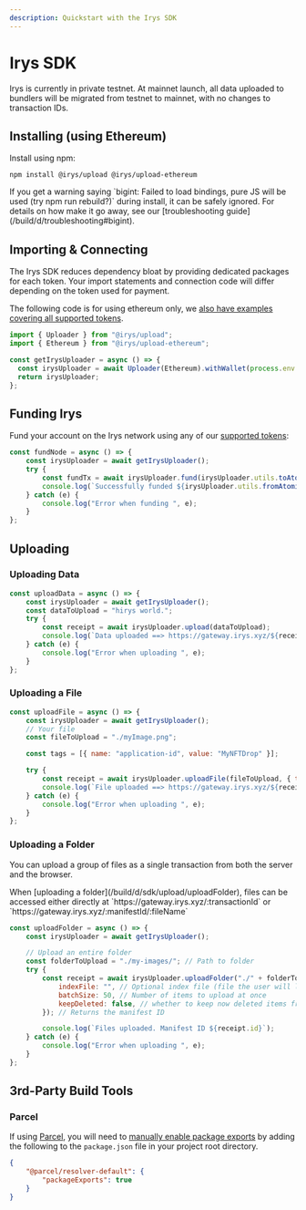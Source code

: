 ```yaml
---
description: Quickstart with the Irys SDK
---
```



# Irys SDK

<Callout type="info" emoji="ℹ️">
Irys is currently in private testnet. At mainnet launch, all data uploaded to bundlers will be migrated from testnet to mainnet, with no changes to transaction IDs.
</Callout>


## Installing (using Ethereum)

Install using npm:

```console
npm install @irys/upload @irys/upload-ethereum
```

<Callout type="info" emoji="ℹ️">
	If you get a warning saying `bigint: Failed to load bindings, pure JS will be used (try npm run rebuild?)` during
	install, it can be safely ignored. For details on how make it go away, see our [troubleshooting
	guide](/build/d/troubleshooting#bigint).
</Callout>

## Importing & Connecting

The Irys SDK reduces dependency bloat by providing dedicated packages for each token. Your import statements and connection code will differ depending on the token used for payment.

The following code is for using ethereum only, we [also have examples covering all supported tokens](/build/d/sdk/setup). 

```ts
import { Uploader } from "@irys/upload";
import { Ethereum } from "@irys/upload-ethereum";

const getIrysUploader = async () => {
  const irysUploader = await Uploader(Ethereum).withWallet(process.env.PRIVATE_KEY);
  return irysUploader;
};
```

## Funding Irys

Fund your account on the Irys network using any of our [supported tokens](/build/d/features/supported-tokens):

```js
const fundNode = async () => {
	const irysUploader = await getIrysUploader();
	try {
		const fundTx = await irysUploader.fund(irysUploader.utils.toAtomic(0.05));
		console.log(`Successfully funded ${irysUploader.utils.fromAtomic(fundTx.quantity)} ${irysUploader.token}`);
	} catch (e) {
		console.log("Error when funding ", e);
	}
};
```

## Uploading

### Uploading Data

```js
const uploadData = async () => {
	const irysUploader = await getIrysUploader();
	const dataToUpload = "hirys world.";
	try {
		const receipt = await irysUploader.upload(dataToUpload);
		console.log(`Data uploaded ==> https://gateway.irys.xyz/${receipt.id}`);
	} catch (e) {
		console.log("Error when uploading ", e);
	}
};
```

### Uploading a File

```js
const uploadFile = async () => {
	const irysUploader = await getIrysUploader();
	// Your file
	const fileToUpload = "./myImage.png";

	const tags = [{ name: "application-id", value: "MyNFTDrop" }];

	try {
		const receipt = await irysUploader.uploadFile(fileToUpload, { tags: tags });
		console.log(`File uploaded ==> https://gateway.irys.xyz/${receipt.id}`);
	} catch (e) {
		console.log("Error when uploading ", e);
	}
};
```

### Uploading a Folder

You can upload a group of files as a single transaction from both the server and the browser.

<Callout type="info" emoji="ℹ️">
	When [uploading a folder](/build/d/sdk/upload/uploadFolder), files can be accessed either directly at
	`https://gateway.irys.xyz/:transactionId` or `https://gateway.irys.xyz/:manifestId/:fileName`
</Callout>


```js
const uploadFolder = async () => {
	const irysUploader = await getIrysUploader();

	// Upload an entire folder
	const folderToUpload = "./my-images/"; // Path to folder
	try {
		const receipt = await irysUploader.uploadFolder("./" + folderToUpload, {
			indexFile: "", // Optional index file (file the user will load when accessing the manifest)
			batchSize: 50, // Number of items to upload at once
			keepDeleted: false, // whether to keep now deleted items from previous uploads
		}); // Returns the manifest ID

		console.log(`Files uploaded. Manifest ID ${receipt.id}`);
	} catch (e) {
		console.log("Error when uploading ", e);
	}
};
```

## 3rd-Party Build Tools

### Parcel

If using [Parcel](https://parceljs.org/), you will need to [manually enable package exports](https://parceljs.org/features/dependency-resolution/#package-exports) by adding the following to the `package.json` file in your project root directory.

```json
{
	"@parcel/resolver-default": {
		"packageExports": true
	}
}
```
